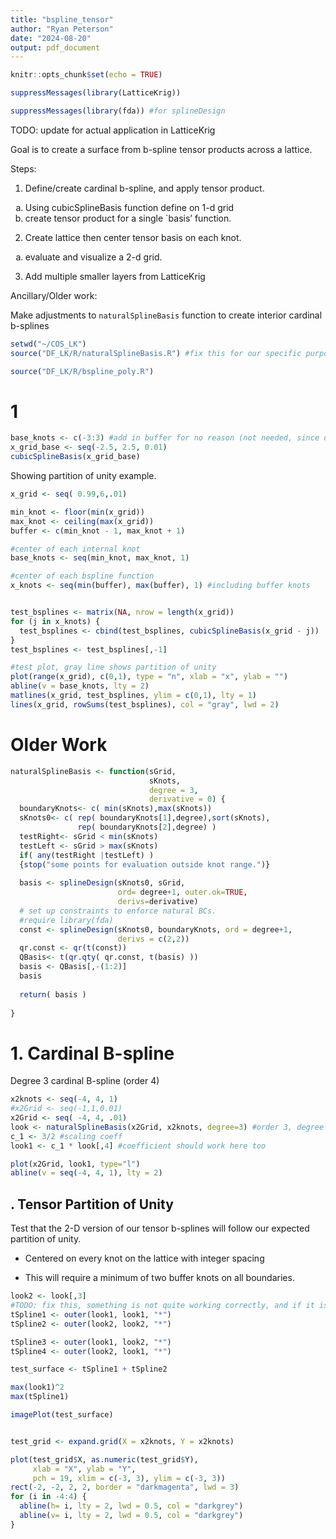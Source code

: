 ---
title: "bspline_tensor"
author: "Ryan Peterson"
date: "2024-08-20"
output: pdf_document
---

```{r setup, include=FALSE}
knitr::opts_chunk$set(echo = TRUE)
```


```{r library}
suppressMessages(library(LatticeKrig))

suppressMessages(library(fda)) #for splineDesign
```


TODO: update for actual application in LatticeKrig

Goal is to create a surface from b-spline tensor products across a lattice.

Steps:

1. Define/create cardinal b-spline, and apply tensor product.
  a. Using cubicSplineBasis function define on 1-d grid
  b. create tensor product for a single `basis' function.

  
  
2. Create lattice then center tensor basis on each knot.
  a. evaluate and visualize a 2-d grid.
  
3. Add multiple smaller layers from LatticeKrig
 

Ancillary/Older work:

Make adjustments to `naturalSplineBasis` function to create interior cardinal b-splines


```{r functions}
setwd("~/COS_LK")
source("DF_LK/R/naturalSplineBasis.R") #fix this for our specific purpose

source("DF_LK/R/bspline_poly.R")
```


# 1 

```{r 1d grid}

base_knots <- c(-3:3) #add in buffer for no reason (not needed, since data is centered)
x_grid_base <- seq(-2.5, 2.5, 0.01)
cubicSplineBasis(x_grid_base)


```

Showing partition of unity example.

```{r partition_example}
x_grid <- seq( 0.99,6,.01)

min_knot <- floor(min(x_grid))
max_knot <- ceiling(max(x_grid))
buffer <- c(min_knot - 1, max_knot + 1) 

#center of each internal knot
base_knots <- seq(min_knot, max_knot, 1)

#center of each bspline function
x_knots <- seq(min(buffer), max(buffer), 1) #including buffer knots


test_bsplines <- matrix(NA, nrow = length(x_grid))
for (j in x_knots) {
  test_bsplines <- cbind(test_bsplines, cubicSplineBasis(x_grid - j))
}
test_bsplines <- test_bsplines[,-1]

#test plot, gray line shows partition of unity
plot(range(x_grid), c(0,1), type = "n", xlab = "x", ylab = "")
abline(v = base_knots, lty = 2)
matlines(x_grid, test_bsplines, ylim = c(0,1), lty = 1)
lines(x_grid, rowSums(test_bsplines), col = "gray", lwd = 2)
```


# Older Work

```{r raw_function}
naturalSplineBasis <- function(sGrid,
                               sKnots,
                               degree = 3,
                               derivative = 0) {
  boundaryKnots<- c( min(sKnots),max(sKnots))
  sKnots0<- c( rep( boundaryKnots[1],degree),sort(sKnots),
               rep( boundaryKnots[2],degree) )
  testRight<- sGrid < min(sKnots) 
  testLeft <- sGrid > max(sKnots)             
  if( any(testRight |testLeft) )
  {stop("some points for evaluation outside knot range.")}
               
  basis <- splineDesign(sKnots0, sGrid,
                        ord= degree+1, outer.ok=TRUE,
                        derivs=derivative)
  # set up constraints to enforce natural BCs.
  #require library(fda)
  const <- splineDesign(sKnots0, boundaryKnots, ord = degree+1,
                        derivs = c(2,2)) 
  qr.const <- qr(t(const))
  QBasis<- t(qr.qty( qr.const, t(basis) ))
  basis <- QBasis[,-(1:2)]
  basis
  
  return( basis )
  
}
```

# 1. Cardinal B-spline

Degree 3 cardinal B-spline (order 4)



```{r}
x2knots <- seq(-4, 4, 1)
#x2Grid <- seq(-1,1,0.01)
x2Grid <- seq( -4, 4, .01)
look <- naturalSplineBasis(x2Grid, x2knots, degree=3) #order 3, degree 2
c_1 <- 3/2 #scaling coeff
look1 <- c_1 * look[,4] #coefficient should work here too

plot(x2Grid, look1, type="l")
abline(v = seq(-4, 4, 1), lty = 2)
```

## . Tensor Partition of Unity

Test that the 2-D version of our tensor b-splines will follow our expected partition of unity.

- Centered on every knot on the lattice with integer spacing

- This will require a minimum of two buffer knots on all boundaries.

```{r}
look2 <- look[,3]
#TODO: fix this, something is not quite working correctly, and if it is, I need to shift and scale it.
tSpline1 <- outer(look1, look1, "*")
tSpline2 <- outer(look2, look2, "*")

tSpline3 <- outer(look1, look2, "*")
tSpline4 <- outer(look2, look1, "*")

test_surface <- tSpline1 + tSpline2 

max(look1)^2
max(tSpline1)

imagePlot(test_surface)


test_grid <- expand.grid(X = x2knots, Y = x2knots)

plot(test_grid$X, as.numeric(test_grid$Y), 
     xlab = "X", ylab = "Y",
     pch = 19, xlim = c(-3, 3), ylim = c(-3, 3))
rect(-2, -2, 2, 2, border = "darkmagenta", lwd = 3)
for (i in -4:4) {
  abline(h= i, lty = 2, lwd = 0.5, col = "darkgrey")
  abline(v= i, lty = 2, lwd = 0.5, col = "darkgrey")
}


```

